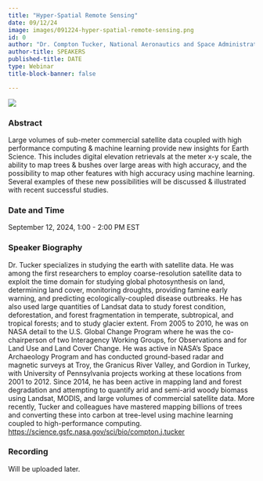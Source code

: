 ```yaml
---
title: "Hyper-Spatial Remote Sensing"
date: 09/12/24
image: images/091224-hyper-spatial-remote-sensing.png
id: 0
author: "Dr. Compton Tucker, National Aeronautics and Space Administration (NASA)"
author-title: SPEAKERS
published-title: DATE
type: Webinar
title-block-banner: false

---
```

![](images/091224-hyper-spatial-remote-sensing.png)

### Abstract
Large volumes of sub-meter commercial satellite data coupled with high performance computing & machine learning provide new insights for Earth Science.  This includes digital elevation retrievals at the meter x-y scale, the ability to map trees & bushes over large areas with high accuracy, and the possibility to map other features with high accuracy using machine learning.  Several examples of these new possibilities will be discussed & illustrated with recent successful studies.

### Date and Time
September 12, 2024, 1:00 - 2:00 PM EST

### Speaker Biography
Dr. Tucker specializes in studying the earth with satellite data. He was among the first researchers to employ coarse-resolution satellite data to exploit the time domain for studying global photosynthesis on land, determining land cover, monitoring droughts, providing famine early warning, and predicting ecologically-coupled disease outbreaks. He has also used large quantities of Landsat data to study forest condition, deforestation, and forest fragmentation in temperate, subtropical, and tropical forests; and to study glacier extent. From 2005 to 2010, he was on NASA detail to the U.S. Global Change Program where he was the co-chairperson of two Interagency Working Groups, for Observations and for Land Use and Land Cover Change. He was active in NASA’s Space Archaeology Program and has conducted ground-based radar and magnetic surveys at Troy, the Granicus River Valley, and Gordion in Turkey, with University of Pennsylvania projects working at these locations from 2001 to 2012. Since 2014, he has been active in mapping land and forest degradation and attempting to quantify arid and semi-arid woody biomass using Landsat, MODIS, and large volumes of commercial satellite data. More recently, Tucker and colleagues have mastered mapping billions of trees and converting these into carbon at tree-level using machine learning coupled to high-performance computing. [https://science.gsfc.nasa.gov/sci/bio/compton.j.tucker](https://science.gsfc.nasa.gov/sci/bio/compton.j.tucker)

### Recording

Will be uploaded later. 